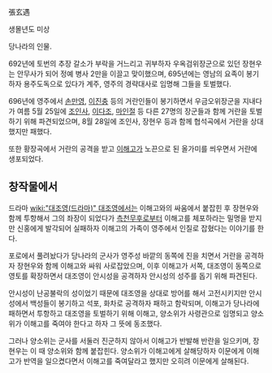 張玄遇

생몰년도 미상

당나라의 인물.

692년에 토번의 추장 갈소가 부락을 거느리고 귀부하자 우옥검위장군으로 있던 장현우는 안무사가 되어 정예 병사 2만을 이끌고 맞이했으며, 695년에는 영남의 요족이 봉기하자 용주도독으로 있다가 계주, 영주의 경략대사로 임명해 그들을 토벌했다.

696년에 영주에서 [[손만영]], [[이진충]] 등의 거란인들이 봉기하면서 우금오위장군을 지내다가 여름 5월 25일에 [[조인사]], [[이다조]], [[마인절]] 등 다른 27명의 장군들과 함께 거란을 토벌하기 위해 파견되었으며, 8월 28일에 조인사, 장현우 등과 함께 협석곡에서 거란을 상대했지만 패했다.

또한 황장곡에서 거란의 공격을 받고 [[이해고]]가 노끈으로 된 올가미를 씌우면서 거란에 생포되었다.

== 창작물에서 ==
드라마 [[wiki:"대조영(드라마)" 대조영]]에서는 이해고와의 싸움에서 붙잡힌 후 장현우와 함께 투항해서 그의 좌장이 되었다가 [[측천무후]]로부터 이해고를 체포하라는 밀명을 받지만 신홍에게 발각되어 실패하자 이해고의 가족이 영주에서 인질로 잡혔다는 이야기를 한다.

포로에서 풀려놨다가 당나라의 군사가 영주성 바깥의 동쪽에 진을 치면서 거란을 공격하자 장현우와 함께 이해고와 싸워 사로잡았으며, 이후 이해고가 서쪽, 대조영이 동쪽으로 영토를 확장하면서 대조영이 안시성을 공격하자 안시성의 성주를 돕기 위해 파견된다.

안시성이 난공불락의 성이었기 때문에 대조영을 상대로 방어를 해서 고전시키지만 안시성에서 백성들이 봉기하고 석포, 화차로 공격하자 패하고 함락되며, 이해고가 당나라에 패하면서 투항하고 대조영을 토벌하기 위해 이해고, 양소위가 사령관으로 임명되고 양소위가 이해고를 죽여야 한다고 하자 그 뜻에 동조했다.

그러나 양소위는 군사를 서둘러 진군하지 않아서 이해고가 반발해 반란을 일으키며, 장현우는 이 때 양소위와 함께 붙잡힌다. 양소위가 이해고에게 살해당하자 이문에게 이해고가 반역을 일으켰다면서 이해고를 죽여달라고 했지만 오히려 이문에게 살해된다.
